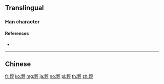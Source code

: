 {{character info/new}}
{{also|顆}}
==Translingual==

===Han character===
{{Han char|rn=181|rad=页|as=08|sn=14|four=|canj=WDMBO|ids=⿰果页}}

====References====
* {{Han ref|kx=1410.451|hdz=74378.040|uh=9897|ud=39063}}

----

==Chinese==
{{zh-see|顆}}

[[fr:颗]]
[[ko:颗]]
[[mg:颗]]
[[ja:颗]]
[[no:颗]]
[[pl:颗]]
[[th:颗]]
[[zh:颗]]